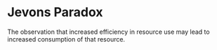 # Jevons Paradox

The observation that increased efficiency in resource use may lead to increased consumption of that resource.
